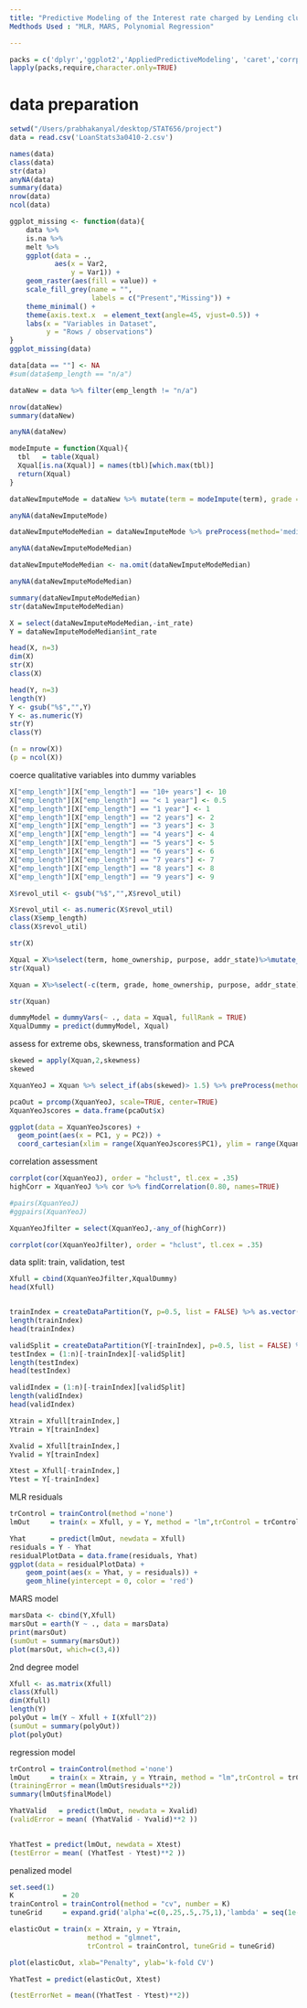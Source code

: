 ```yaml
---
title: "Predictive Modeling of the Interest rate charged by Lending club"
Medthods Used : "MLR, MARS, Polynomial Regression"

---
```


```r

packs = c('dplyr','ggplot2','AppliedPredictiveModeling', 'caret','corrplot', 'e1071','reshape2','RANN','moments','glmnet','car','GGally', 'earth','shiny')
lapply(packs,require,character.only=TRUE)

```

# data preparation 

```r

setwd("/Users/prabhakanyal/desktop/STAT656/project")
data = read.csv('LoanStats3a0410-2.csv')

names(data)
class(data)
str(data)
anyNA(data)
summary(data)
nrow(data)
ncol(data)

ggplot_missing <- function(data){
	data %>% 
    is.na %>%
    melt %>%
    ggplot(data = .,
           aes(x = Var2,
               y = Var1)) +
    geom_raster(aes(fill = value)) +
    scale_fill_grey(name = "",
                    labels = c("Present","Missing")) +
    theme_minimal() + 
    theme(axis.text.x  = element_text(angle=45, vjust=0.5)) + 
    labs(x = "Variables in Dataset",
         y = "Rows / observations")
}
ggplot_missing(data)

data[data == ""] <- NA
#sum(data$emp_length == "n/a")

dataNew = data %>% filter(emp_length != "n/a") 

nrow(dataNew)
summary(dataNew)

anyNA(dataNew)

modeImpute = function(Xqual){
  tbl   = table(Xqual)
  Xqual[is.na(Xqual)] = names(tbl)[which.max(tbl)]
  return(Xqual)
}

dataNewImputeMode = dataNew %>% mutate(term = modeImpute(term), grade = modeImpute(grade), home_ownership = modeImpute(home_ownership), purpose = modeImpute(purpose), addr_state = modeImpute(addr_state))

anyNA(dataNewImputeMode)

dataNewImputeModeMedian = dataNewImputeMode %>% preProcess(method='medianImpute', k=5) %>% predict(dataNewImputeMode)

anyNA(dataNewImputeModeMedian)

dataNewImputeModeMedian <- na.omit(dataNewImputeModeMedian)

anyNA(dataNewImputeModeMedian)

summary(dataNewImputeModeMedian)
str(dataNewImputeModeMedian)

X = select(dataNewImputeModeMedian,-int_rate)
Y = dataNewImputeModeMedian$int_rate

head(X, n=3)
dim(X)
str(X)
class(X)

head(Y, n=3)
length(Y)
Y <- gsub("%$","",Y)
Y <- as.numeric(Y)
str(Y)
class(Y)

(n = nrow(X))
(p = ncol(X))

```

coerce qualitative variables into dummy variables

```r

X["emp_length"][X["emp_length"] == "10+ years"] <- 10
X["emp_length"][X["emp_length"] == "< 1 year"] <- 0.5
X["emp_length"][X["emp_length"] == "1 year"] <- 1
X["emp_length"][X["emp_length"] == "2 years"] <- 2
X["emp_length"][X["emp_length"] == "3 years"] <- 3
X["emp_length"][X["emp_length"] == "4 years"] <- 4
X["emp_length"][X["emp_length"] == "5 years"] <- 5
X["emp_length"][X["emp_length"] == "6 years"] <- 6
X["emp_length"][X["emp_length"] == "7 years"] <- 7
X["emp_length"][X["emp_length"] == "8 years"] <- 8
X["emp_length"][X["emp_length"] == "9 years"] <- 9

X$revol_util <- gsub("%$","",X$revol_util)

X$revol_util <- as.numeric(X$revol_util)
class(X$emp_length)
class(X$revol_util)

str(X)

Xqual = X%>%select(term, home_ownership, purpose, addr_state)%>%mutate_all(factor)
str(Xqual)

Xquan = X%>%select(-c(term, grade, home_ownership, purpose, addr_state))%>% mutate_all(as.numeric)

str(Xquan)

dummyModel = dummyVars(~ ., data = Xqual, fullRank = TRUE)
XqualDummy = predict(dummyModel, Xqual)

```

assess for extreme obs, skewness, transformation and PCA 

```r

skewed = apply(Xquan,2,skewness)
skewed

XquanYeoJ = Xquan %>% select_if(abs(skewed)> 1.5) %>% preProcess(method = 'YeoJohnson') %>% predict(newdata = Xquan)

pcaOut = prcomp(XquanYeoJ, scale=TRUE, center=TRUE)
XquanYeoJscores = data.frame(pcaOut$x)

ggplot(data = XquanYeoJscores) + 
  geom_point(aes(x = PC1, y = PC2)) + 
  coord_cartesian(xlim = range(XquanYeoJscores$PC1), ylim = range(XquanYeoJscores$PC1))

```

correlation assessment 

```r

corrplot(cor(XquanYeoJ), order = "hclust", tl.cex = .35)
highCorr = XquanYeoJ %>% cor %>% findCorrelation(0.80, names=TRUE)

#pairs(XquanYeoJ)
#ggpairs(XquanYeoJ)

XquanYeoJfilter = select(XquanYeoJ,-any_of(highCorr))

corrplot(cor(XquanYeoJfilter), order = "hclust", tl.cex = .35)

```

data split: train, validation, test 

```r

Xfull = cbind(XquanYeoJfilter,XqualDummy)
head(Xfull)


trainIndex = createDataPartition(Y, p=0.5, list = FALSE) %>% as.vector(.)
length(trainIndex)
head(trainIndex)

validSplit = createDataPartition(Y[-trainIndex], p=0.5, list = FALSE) %>% as.vector(.)
testIndex = (1:n)[-trainIndex][-validSplit]
length(testIndex)
head(testIndex)

validIndex = (1:n)[-trainIndex][validSplit]
length(validIndex)
head(validIndex)

Xtrain = Xfull[trainIndex,]
Ytrain = Y[trainIndex]

Xvalid = Xfull[trainIndex,]
Yvalid = Y[trainIndex]

Xtest = Xfull[-trainIndex,]
Ytest = Y[-trainIndex]

```

MLR residuals 

```r

trControl = trainControl(method ='none')
lmOut     = train(x = Xfull, y = Y, method = "lm",trControl = trControl)

Yhat      = predict(lmOut, newdata = Xfull)
residuals = Y - Yhat
residualPlotData = data.frame(residuals, Yhat)
ggplot(data = residualPlotData) + 
    geom_point(aes(x = Yhat, y = residuals)) + 
    geom_hline(yintercept = 0, color = 'red')


```

MARS model

```r

marsData <- cbind(Y,Xfull)
marsOut = earth(Y ~ ., data = marsData)
print(marsOut)
(sumOut = summary(marsOut))
plot(marsOut, which=c(3,4))

```

2nd degree model

```r

Xfull <- as.matrix(Xfull)
class(Xfull)
dim(Xfull)
length(Y)
polyOut = lm(Y ~ Xfull + I(Xfull^2))
(sumOut = summary(polyOut))
plot(polyOut)

```

regression model 

```r

trControl = trainControl(method ='none')
lmOut     = train(x = Xtrain, y = Ytrain, method = "lm",trControl = trControl)
(trainingError = mean(lmOut$residuals**2))
summary(lmOut$finalModel)

YhatValid   = predict(lmOut, newdata = Xvalid)
(validError = mean( (YhatValid - Yvalid)**2 ))
                    

YhatTest = predict(lmOut, newdata = Xtest)
(testError = mean( (YhatTest - Ytest)**2 ))

```

penalized model 

```r

set.seed(1)
K            = 20
trainControl = trainControl(method = "cv", number = K)
tuneGrid     = expand.grid('alpha'=c(0,.25,.5,.75,1),'lambda' = seq(1e-10, .04, length.out = 25))

elasticOut = train(x = Xtrain, y = Ytrain,
                   method = "glmnet", 
                   trControl = trainControl, tuneGrid = tuneGrid)

plot(elasticOut, xlab="Penalty", ylab='k-fold CV')

YhatTest = predict(elasticOut, Xtest)

(testErrorNet = mean((YhatTest - Ytest)**2))

```

